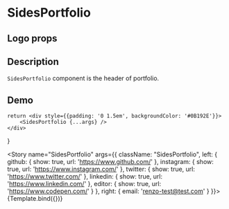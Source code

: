 
<Meta title="SidesPortfolio" component={SidesPortfolio}/>

# SidesPortfolio

## Logo props
<ArgsTable of={SidesPortfolio}/>

## Description

`SidesPortfolio` component is the header of portfolio.

## Demo

    return <div style={{padding: '0 1.5em', backgroundColor: '#0B192E'}}>
        <SidesPortfolio {...args} />
    </div>
}

<Story name="SidesPortfolio" args={{
    className: "SidesPortfolio",
    left: {
        github: {
            show: true,
            url: 'https://www.github.com/'
        },
        instagram: {
            show: true,
            url: 'https://www.instagram.com/'
        },
        twitter: {
            show: true,
            url: 'https://www.twitter.com/'
        },
        linkedin: {
            show: true,
            url: 'https://www.linkedin.com/'
        },
        editor: {
            show: true,
            url: 'https://www.codepen.com/'
        }
    },
    right: {
        email: 'renzo-test@test.com'
    }
}}>
    {Template.bind({})}
</Story>

